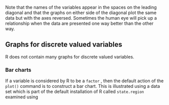 Note that the names of the variables appear in the spaces on the leading
diagonal and that the graphs on either side of the diagonal plot the
same data but with the axes reversed. Sometimes the human eye will pick
up a relationship when the data are presented one way better than the
other way.

## Graphs for discrete valued variables

R does not contain many graphs for discrete valued variables.

### Bar charts {#BarCharts}

If a variable is considered by R to be a `factor` , then the
default action of the `plot()` command is to construct a bar
chart. This is illustrated using a data set which is part of the default
installation of R called `state.region` examined using 

